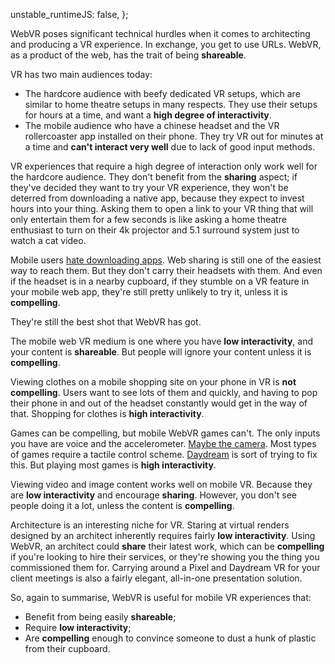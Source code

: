   unstable_runtimeJS: false,
};

<Meta
  title="What's WebVR good for?"
  date="2017-03-06"
  description="An analysis into the early technology and thoughts on its potential."
/>

WebVR poses significant technical hurdles when it comes to architecting and producing a VR experience. In exchange, you get to use URLs. WebVR, as a product of the web, has the trait of being **shareable**.

VR has two main audiences today:

- The hardcore audience with beefy dedicated VR setups, which are similar to home theatre setups in many respects. They use their setups for hours at a time, and want a **high degree of interactivity**.
- The mobile audience who have a chinese headset and the VR rollercoaster app installed on their phone. They try VR out for minutes at a time and **can't interact very well** due to lack of good input methods.

VR experiences that require a high degree of interaction only work well for the hardcore audience. They don't benefit from the **sharing** aspect; if they've decided they want to try your VR experience, they won't be deterred from downloading a native app, because they expect to invest hours into your thing. Asking them to open a link to your VR thing that will only entertain them for a few seconds is like asking a home theatre enthusiast to turn on their 4k projector and 5.1 surround system just to watch a cat video.

Mobile users [hate downloading apps](http://www.recode.net/2016/6/8/11883518/app-boom-over-snapchat-uber). Web sharing is still one of the easiest way to reach them. But they don't carry their headsets with them. And even if the headset is in a nearby cupboard, if they stumble on a VR feature in your mobile web app, they're still pretty unlikely to try it, unless it is **compelling**.

They're still the best shot that WebVR has got.

The mobile web VR medium is one where you have **low interactivity**, and your content is **shareable**. But people will ignore your content unless it is **compelling**.

Viewing clothes on a mobile shopping site on your phone in VR is **not compelling**. Users want to see lots of them and quickly, and having to pop their phone in and out of the headset constantly would get in the way of that. Shopping for clothes is **high interactivity**.

Games can be compelling, but mobile WebVR games can't. The only inputs you have are voice and the accelerometer. [Maybe the camera](http://caniuse.com/#feat=stream). Most types of games require a tactile control scheme. [Daydream](https://vr.google.com/daydream/) is sort of trying to fix this. But playing most games is **high interactivity**.

Viewing video and image content works well on mobile VR. Because they are **low interactivity** and encourage **sharing**. However, you don't see people doing it a lot, unless the content is **compelling**.

Architecture is an interesting niche for VR. Staring at virtual renders designed by an architect inherently requires fairly **low interactivity**. Using WebVR, an architect could **share** their latest work, which can be **compelling** if you're looking to hire their services, or they're showing you the thing you commissioned them for. Carrying around a Pixel and Daydream VR for your client meetings is also a fairly elegant, all-in-one presentation solution.

So, again to summarise, WebVR is useful for mobile VR experiences that:

- Benefit from being easily **shareable**;
- Require **low interactivity**;
- Are **compelling** enough to convince someone to dust a hunk of plastic from their cupboard.
